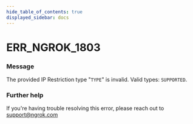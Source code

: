 ```yaml
---
hide_table_of_contents: true
displayed_sidebar: docs
---
```



# ERR_NGROK_1803

### Message
The provided IP Restriction type "`TYPE`" is invalid. Valid types: `SUPPORTED`.

<ErrorDetails error='err_ngrok_1803' />


### Further help
If you're having trouble resolving this error, please reach out to [support@ngrok.com](mailto:support@ngrok.com?subject=Help%20with%20ERR_NGROK_1803)


